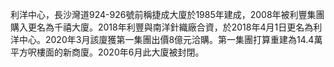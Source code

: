 {{Unreferenced|time=2020-08-25T16:38:15+00:00}}
利洋中心，長沙灣道924-926號前稱捷成大廈於1985年建成，2008年被利豐集團購入更名為千禧大廈。2018年利豐與南洋針織廠合資，於2018年4月1日更名為利洋中心。2020年3月該廈獲第一集團出價8億元洽購。第一集團打算重建為14.4萬平方呎樓面的新商廈。2020年6月此大廈被封閉。